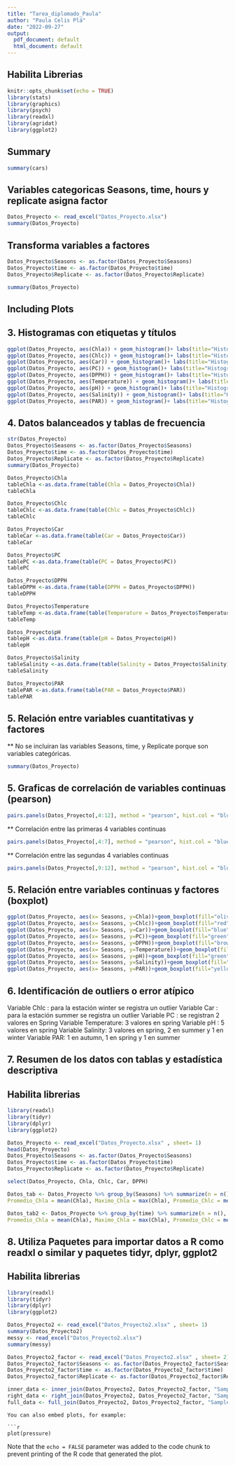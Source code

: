 ```yaml
---
title: "Tarea_diplomado_Paula"
author: "Paula Celis Plá"
date: "2022-09-27"
output:
  pdf_document: default
  html_document: default
---
```


## Habilita Librerias 

```r
knitr::opts_chunk$set(echo = TRUE)
library(stats)
library(graphics)
library(psych)
library(readxl)
library(agridat)
library(ggplot2)
```

## Summary

```r
summary(cars)
```

## Variables categoricas Seasons, time, hours  y replicate asigna factor  

```r
Datos_Proyecto <- read_excel("Datos_Proyecto.xlsx")
summary(Datos_Proyecto)
```

## Transforma variables a factores

```r
Datos_Proyecto$Seasons <- as.factor(Datos_Proyecto$Seasons)
Datos_Proyecto$time <- as.factor(Datos_Proyecto$time)
Datos_Proyecto$Replicate <- as.factor(Datos_Proyecto$Replicate)

summary(Datos_Proyecto)
```

## Including Plots

## 3. Histogramas con etiquetas y títulos

```r
ggplot(Datos_Proyecto, aes(Chla)) + geom_histogram()+ labs(title="Histograma Chla", x="Clorofila a", y="Frecuencia")
ggplot(Datos_Proyecto, aes(Chlc)) + geom_histogram()+ labs(title="Histograma Clorofila c", x="Chlc", y="Frecuencia")
ggplot(Datos_Proyecto, aes(Car)) + geom_histogram()+ labs(title="Histograma Carotenos", x="Car", y="Frecuencia")
ggplot(Datos_Proyecto, aes(PC)) + geom_histogram()+ labs(title="Histograma Compuestos fenólicos", x="PC", y="Frecuencia")
ggplot(Datos_Proyecto, aes(DPPH)) + geom_histogram()+ labs(title="Histograma DPPH", x="DPPH", y="Frecuencia")
ggplot(Datos_Proyecto, aes(Temperature)) + geom_histogram()+ labs(title="Histograma Tempertura", x="Temperature", y="Frecuencia")
ggplot(Datos_Proyecto, aes(pH)) + geom_histogram()+ labs(title="Histograma pH", x="pH", y="Frecuencia")
ggplot(Datos_Proyecto, aes(Salinity)) + geom_histogram()+ labs(title="Histograma Salinity", x="Salinity", y="Frecuencia")
ggplot(Datos_Proyecto, aes(PAR)) + geom_histogram()+ labs(title="Histograma Radiación fotosintéticamnete activa", x="PAR", y="Frecuencia")
```

## 4. Datos balanceados y tablas de frecuencia

```r
str(Datos_Proyecto)
Datos_Proyecto$Seasons <- as.factor(Datos_Proyecto$Seasons)
Datos_Proyecto$time <- as.factor(Datos_Proyecto$time)
Datos_Proyecto$Replicate <- as.factor(Datos_Proyecto$Replicate)
summary(Datos_Proyecto)

Datos_Proyecto$Chla
tableChla <-as.data.frame(table(Chla = Datos_Proyecto$Chla))
tableChla

Datos_Proyecto$Chlc
tableChlc <-as.data.frame(table(Chlc = Datos_Proyecto$Chlc))
tableChlc

Datos_Proyecto$Car
tableCar <-as.data.frame(table(Car = Datos_Proyecto$Car))
tableCar

Datos_Proyecto$PC
tablePC <-as.data.frame(table(PC = Datos_Proyecto$PC))
tablePC

Datos_Proyecto$DPPH
tableDPPH <-as.data.frame(table(DPPH = Datos_Proyecto$DPPH))
tableDPPH

Datos_Proyecto$Temperature
tableTemp <-as.data.frame(table(Temperature = Datos_Proyecto$Temperature))
tableTemp

Datos_Proyecto$pH
tablepH <-as.data.frame(table(pH = Datos_Proyecto$pH))
tablepH

Datos_Proyecto$Salinity
tableSalinity <-as.data.frame(table(Salinity = Datos_Proyecto$Salinity))
tableSalinity

Datos_Proyecto$PAR
tablePAR <-as.data.frame(table(PAR = Datos_Proyecto$PAR))
tablePAR

```


## 5. Relación entre variables cuantitativas y factores

** No se incluiran las variables Seasons, time, y Replicate porque son variables categóricas. 

```r
summary(Datos_Proyecto)
```

## 5. Graficas de correlación de variables continuas (pearson)

```r
pairs.panels(Datos_Proyecto[,4:12], method = "pearson", hist.col = "blue", density = TRUE, font=4)

```
** Correlación entre las primeras 4 variables continuas 

```r
pairs.panels(Datos_Proyecto[,4:7], method = "pearson", hist.col = "blue", density = TRUE, font=2)
```
** Correlación entre las segundas 4 variables continuas 

```r
pairs.panels(Datos_Proyecto[,9:12], method = "pearson", hist.col = "blue", density = TRUE, font=2)
```

## 5. Relación entre variables continuas y factores (boxplot)


```r
ggplot(Datos_Proyecto, aes(x= Seasons, y=Chla))+geom_boxplot(fill="olivedrab1")+labs(title = "BoxPlot", x= "Seasons", y= "Clorofila a")
ggplot(Datos_Proyecto, aes(x= Seasons, y=Chlc))+geom_boxplot(fill="red")+labs(title = "BoxPlot", x= "Seasons", y= "Clorofila c")
ggplot(Datos_Proyecto, aes(x= Seasons, y=Car))+geom_boxplot(fill="blue")+labs(title = "BoxPlot", x= "Seasons", y= "Carotenos")
ggplot(Datos_Proyecto, aes(x= Seasons, y=PC))+geom_boxplot(fill="green")+labs(title = "BoxPlot", x= "Seasons", y= "Compuestos fenólicos")
ggplot(Datos_Proyecto, aes(x= Seasons, y=DPPH))+geom_boxplot(fill="brown")+labs(title = "BoxPlot", x= "Seasons", y= "DPPH")
ggplot(Datos_Proyecto, aes(x= Seasons, y=Temperature))+geom_boxplot(fill="blue")+labs(title = "BoxPlot", x= "Seasons", y= "Temperatura")
ggplot(Datos_Proyecto, aes(x= Seasons, y=pH))+geom_boxplot(fill="green")+labs(title = "BoxPlot", x= "Seasons", y= "pH")
ggplot(Datos_Proyecto, aes(x= Seasons, y=Salinity))+geom_boxplot(fill="brown")+labs(title = "BoxPlot", x= "Seasons", y= "Salinity")
ggplot(Datos_Proyecto, aes(x= Seasons, y=PAR))+geom_boxplot(fill="yellow")+labs(title = "BoxPlot", x= "Seasons", y= "Radiación PAR")
```

## 6. Identificación de outliers o error atípico 

Variable Chlc : para la estación winter se registra un outlier
Variable Car : para la estación summer se registra un outlier
Variable PC : se registran 2 valores en Spring
Variable Temperature: 3 valores en spring 
Variable pH : 5 valores en spring 
Variable Salinity: 3 valores en spring, 2 en summer y 1 en winter
Variable PAR: 1 en autumn, 1 en spring y 1 en summer 

## 7. Resumen de los datos con tablas y estadística descriptiva 

## Habilita librerias 

```r
library(readxl)
library(tidyr)
library(dplyr)
library(ggplot2)
```

```r
Datos_Proyecto <- read_excel("Datos_Proyecto.xlsx" , sheet= 1)
head(Datos_Proyecto)
Datos_Proyecto$Seasons <- as.factor(Datos_Proyecto$Seasons)
Datos_Proyecto$time <- as.factor(Datos_Proyecto$time)
Datos_Proyecto$Replicate <- as.factor(Datos_Proyecto$Replicate)

select(Datos_Proyecto, Chla, Chlc, Car, DPPH)

```
```r
Datos_tab <- Datos_Proyecto %>% group_by(Seasons) %>% summarize(n = n(), 
Promedio_Chla = mean(Chla), Maximo_Chla = max(Chla), Promedio_Chlc = mean(Chlc), Maximo_Chlc = max(Chlc), Promedio_Car = mean(Car), Maximo_Car = max(Car), Promedio_PC = mean(PC), Maximo_PC = max(PC), Promedio_DPPH = mean(DPPH), Maximo_DPPH = max(DPPH), Promedio_Temperature = mean(Temperature), Maximo_Temperature = max(Temperature),Promedio_pH = mean(pH), Maximo_pH = max(pH), Promedio_Salinity = mean(Salinity), Maximo_Salinity = max(Salinity), Promedio_PAR = mean(PAR), Maximo_PAR = max(PAR))
```


```r
Datos_tab2 <- Datos_Proyecto %>% group_by(time) %>% summarize(n = n(), 
Promedio_Chla = mean(Chla), Maximo_Chla = max(Chla), Promedio_Chlc = mean(Chlc), Maximo_Chlc = max(Chlc), Promedio_Car = mean(Car), Maximo_Car = max(Car), Promedio_PC = mean(PC), Maximo_PC = max(PC), Promedio_DPPH = mean(DPPH), Maximo_DPPH = max(DPPH), Promedio_Temperature = mean(Temperature), Maximo_Temperature = max(Temperature),Promedio_pH = mean(pH), Maximo_pH = max(pH), Promedio_Salinity = mean(Salinity), Maximo_Salinity = max(Salinity), Promedio_PAR = mean(PAR), Maximo_PAR = max(PAR))
```

## 8. Utiliza Paquetes para importar datos a R como readxl o similar y paquetes tidyr, dplyr, ggplot2

## Habilita librerias 

```r
library(readxl)
library(tidyr)
library(dplyr)
library(ggplot2)
```

```r
Datos_Proyecto2 <- read_excel("Datos_Proyecto2.xlsx" , sheet= 1)
summary(Datos_Proyecto2)
messy <- read_excel("Datos_Proyecto2.xlsx")
summary(messy)
```
```r
Datos_Proyecto2_factor <- read_excel("Datos_Proyecto2.xlsx" , sheet= 2)
Datos_Proyecto2_factor$Seasons <- as.factor(Datos_Proyecto2_factor$Seasons)
Datos_Proyecto2_factor$time <- as.factor(Datos_Proyecto2_factor$time)
Datos_Proyecto2_factor$Replicate <- as.factor(Datos_Proyecto2_factor$Replicate)

inner_data <- inner_join(Datos_Proyecto2, Datos_Proyecto2_factor, "Sample_id")
right_data <- right_join(Datos_Proyecto2, Datos_Proyecto2_factor, "Sample_id")
full_data <- full_join(Datos_Proyecto2, Datos_Proyecto2_factor, "Sample_id")

```






```
You can also embed plots, for example:

```r

plot(pressure)
```

Note that the `echo = FALSE` parameter was added to the code chunk to prevent printing of the R code that generated the plot.
